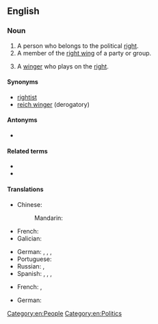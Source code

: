 {{also|rightwinger}}

==English==

===Noun===
{{en-noun}}

# A person who belongs to the political [[right]].
# A member of the [[right wing]] of a party or group.
# {{lb|en|sports}} A [[winger]] who plays on the [[right]].

====Synonyms====
* [[rightist]]
* [[reich winger]] (derogatory)

====Antonyms====
* {{l|en|left-winger}}

====Related terms====
* {{l|en|right wing}}
* {{l|en|right-wing}}

====Translations====
{{trans-top|a person who belongs to the political right}}
* Chinese:
*: Mandarin: {{t|cmn|右翼分子|tr=yòuyì fènzi|sc=Hani}}
* French: {{t|fr|[[personne]] [[de]] [[droite]]|f}}
* Galician: {{t+|gl|dereitista|m|f}}
{{trans-mid}}
* German: {{t+|de|Rechter|m}}, {{t+|de|Rechte|f}}, {{t|de|Rechtsaußen|m}}, {{t|de|Person vom rechten Flügel|f}}
* Portuguese: {{t+|pt|direitista}}
* Russian: {{t+|ru|пра́вый|m}}, {{t+|ru|правый|f|alt=пра́вая}}
* Spanish: {{t+|es|derechista|m|f}}, {{t+|es|momio|m}} {{qualifier|colloquial, pejorative, Chile}}, {{t|es|momia|f}} {{qualifier|colloquial, pejorative, rare, Chile}}, {{t|es|(ser) [[de]] [[derecha]]}}
{{trans-bottom}}

{{trans-top|a winger on the right}}
* French: {{t|fr|ailier droit|m}}, {{t|fr|ailière droite|f}}
{{trans-mid}}
* German: {{t|de|Rechtsaußen|m}}
{{trans-bottom}}

[[Category:en:People]]
[[Category:en:Politics]]